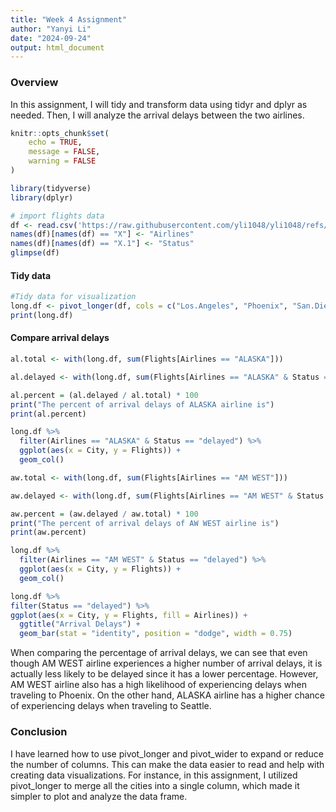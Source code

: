 ---
title: "Week 4 Assignment"
author: "Yanyi Li"
date: "2024-09-24"
output: html_document
---

### Overview

In this assignment, I will tidy and transform data using tidyr and dplyr as needed. Then, I will analyze the arrival delays between the two airlines.


```{r setup, include=FALSE}
knitr::opts_chunk$set(
	echo = TRUE,
	message = FALSE,
	warning = FALSE
)

library(tidyverse)
library(dplyr)
```


```{r}
# import flights data
df <- read.csv('https://raw.githubusercontent.com/yli1048/yli1048/refs/heads/607/Week%204.csv', header=TRUE)
names(df)[names(df) == "X"] <- "Airlines"
names(df)[names(df) == "X.1"] <- "Status"
glimpse(df)
```


#### Tidy data


```{r}
#Tidy data for visualization
long.df <- pivot_longer(df, cols = c("Los.Angeles", "Phoenix", "San.Diego", "San.Francisco", "Seattle"), names_to = "City", values_to = "Flights")
print(long.df)
```


#### Compare arrival delays


```{r}
al.total <- with(long.df, sum(Flights[Airlines == "ALASKA"]))

al.delayed <- with(long.df, sum(Flights[Airlines == "ALASKA" & Status == 'delayed']))

al.percent = (al.delayed / al.total) * 100
print("The percent of arrival delays of ALASKA airline is")
print(al.percent)
```


```{r}
long.df %>%
  filter(Airlines == "ALASKA" & Status == "delayed") %>%
  ggplot(aes(x = City, y = Flights)) +
  geom_col()
```



```{r}
aw.total <- with(long.df, sum(Flights[Airlines == "AM WEST"]))

aw.delayed <- with(long.df, sum(Flights[Airlines == "AM WEST" & Status == 'delayed']))

aw.percent = (aw.delayed / aw.total) * 100
print("The percent of arrival delays of AW WEST airline is")
print(aw.percent)
```


```{r}
long.df %>%
  filter(Airlines == "AM WEST" & Status == "delayed") %>%
  ggplot(aes(x = City, y = Flights)) +
  geom_col()
```


```{r}
long.df %>%
filter(Status == "delayed") %>%
ggplot(aes(x = City, y = Flights, fill = Airlines)) + 
  ggtitle("Arrival Delays") + 
  geom_bar(stat = "identity", position = "dodge", width = 0.75)
```


When comparing the percentage of arrival delays, we can see that even though AM WEST airline experiences a higher number of arrival delays, it is actually less likely to be delayed since it has a lower percentage. However, AM WEST airline also has a high likelihood of experiencing delays when traveling to Phoenix. On the other hand, ALASKA airline has a higher chance of experiencing delays when traveling to Seattle.


### Conclusion

I have learned how to use pivot_longer and pivot_wider to expand or reduce the number of columns. This can make the data easier to read and help with creating data visualizations. For instance, in this assignment, I utilized pivot_longer to merge all the cities into a single column, which made it simpler to plot and analyze the data frame.
